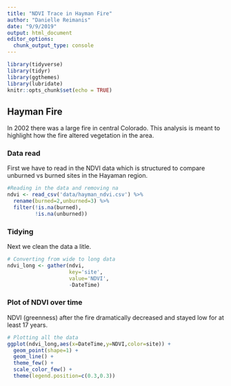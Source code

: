 ```yaml
---
title: "NDVI Trace in Hayman Fire"
author: "Danielle Reimanis"
date: "9/9/2019"
output: html_document
editor_options: 
  chunk_output_type: console
---
```


```r
library(tidyverse)
library(tidyr)
library(ggthemes)
library(lubridate)
knitr::opts_chunk$set(echo = TRUE)
```

## Hayman Fire
In 2002 there was a large fire in central Colorado. This analysis is meant to highlight how the fire altered vegetation in the  area. 

### Data read

First we have to read in the NDVI data which is structured to compare unburned vs burned sites in the Hayaman region.

```r
#Reading in the data and removing na 
ndvi <- read_csv('data/hayman_ndvi.csv') %>%
  rename(burned=2,unburned=3) %>%
  filter(!is.na(burned),
         !is.na(unburned))
```

### Tidying

Next we clean the data a litle. 
```r
# Converting from wide to long data
ndvi_long <- gather(ndvi,
                    key='site',
                    value='NDVI',
                    -DateTime)
```

### Plot of NDVI over time

NDVI (greenness) after the fire dramatically decreased and stayed low for at least 17 years.

```r

# Plotting all the data
ggplot(ndvi_long,aes(x=DateTime,y=NDVI,color=site)) +
  geom_point(shape=1) + 
  geom_line() +
  theme_few() +
  scale_color_few() +
  theme(legend.position=c(0.3,0.3))

```
